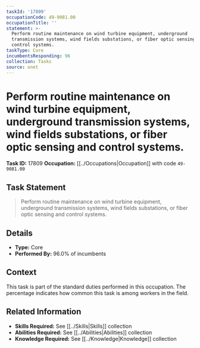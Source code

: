 ```yaml
---
taskId: '17809'
occupationCode: 49-9081.00
occupationTitle: ''
statement: >-
  Perform routine maintenance on wind turbine equipment, underground
  transmission systems, wind fields substations, or fiber optic sensing and
  control systems.
taskType: Core
incumbentsResponding: 96
collection: Tasks
source: onet
---
```

# Perform routine maintenance on wind turbine equipment, underground transmission systems, wind fields substations, or fiber optic sensing and control systems.

**Task ID:** 17809
**Occupation:** [[../Occupations|Occupation]] with code `49-9081.00`

## Task Statement

> Perform routine maintenance on wind turbine equipment, underground transmission systems, wind fields substations, or fiber optic sensing and control systems.

## Details

- **Type:** Core
- **Performed By:** 96.0% of incumbents

## Context

This task is part of the standard duties performed in this occupation. The percentage indicates how common this task is among workers in the field.

## Related Information

- **Skills Required:** See [[../Skills|Skills]] collection
- **Abilities Required:** See [[../Abilities|Abilities]] collection
- **Knowledge Required:** See [[../Knowledge|Knowledge]] collection
